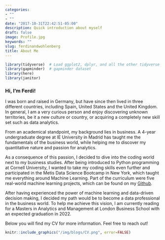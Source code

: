 ```yaml
---
categories:
- ""
- ""
date: "2017-10-31T22:42:51-05:00"
description: Quick introduction about myself
draft: false
image: Profile.jpg
keywords: ""
slug: ferdinandwohlenberg
title: About Me
---
```


```r
library(tidyverse)  # Load ggplot2, dplyr, and all the other tidyverse packages
library(gapminder)  # gapminder dataset
library(here)
library(janitor)
```

### Hi, I'm Ferdi!
I was born and raised in Germany, but have since then lived in three different countries, including Spain, United States and the United Kingdom. In general, I am a very curious person and enjoy discovering unknown territories, be it a new culture or country, or acquiring a completely new skill set such as data analytics.\n  
    
From an academical standpoint, my background lies in business. A 4-year undergraduate degree at IE University in Madrid has taught me the fundamentals of the business world, while helping me to discover my quantitative nature and passion for analytics.\n 
  
As a consequence of this passion, I decided to dive into the coding world next to my business studies. After being introduced to Python programming at Cornell University, I wanted to take my coding skills even further and participated in the Metis Data Science Bootcamp in New York, which taught me everything around Machine Learning. Part of the curriculum were five real-world machine learning projects, which can be found on my [Github](https://github.com/ferdiwo/Metis-2019).\n  
  
After having experienced the power of machine learning and data-driven decision making, I decided my path would be to become a data professional in the business world. To help me achieve this vision, I am currently reading for a Masters in Analytics and Management at London Business School with an expected graduation in 2022.\n 
  
Below you will find my CV for more information. Feel free to reach out!

```r
knitr::include_graphics("/img/blogs/CV.png", error=FALSE)
```

